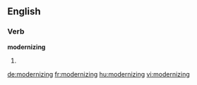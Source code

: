 ==English==

===Verb===
'''modernizing'''

# {{present participle of|[[modernize]]}}

[[de:modernizing]]
[[fr:modernizing]]
[[hu:modernizing]]
[[vi:modernizing]]